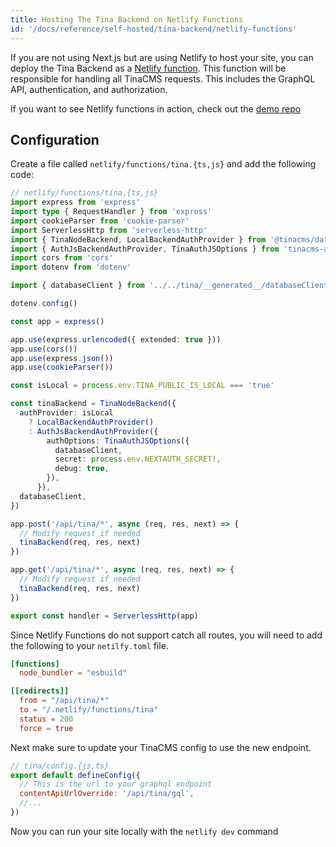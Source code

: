 ```yaml
---
title: Hosting The Tina Backend on Netlify Functions
id: '/docs/reference/self-hosted/tina-backend/netlify-functions'
---
```


If you are not using Next.js but are using Netlify to host your site, you can deploy the Tina Backend as a [Netlify function](https://www.netlify.com/platform/core/functions/). This function will be responsible for handling all TinaCMS requests. This includes the GraphQL API, authentication, and authorization.

If you want to see Netlify functions in action, check out the [demo repo](https://github.com/tinacms/tina-self-hosted-static-demo)

## Configuration

Create a file called `netlify/functions/tina.{ts,js}` and add the following code:

```ts
// netlify/functions/tina.{ts,js}
import express from 'express'
import type { RequestHandler } from 'express'
import cookieParser from 'cookie-parser'
import ServerlessHttp from 'serverless-http'
import { TinaNodeBackend, LocalBackendAuthProvider } from '@tinacms/datalayer'
import { AuthJsBackendAuthProvider, TinaAuthJSOptions } from 'tinacms-authjs'
import cors from 'cors'
import dotenv from 'dotenv'

import { databaseClient } from '../../tina/__generated__/databaseClient'

dotenv.config()

const app = express()

app.use(express.urlencoded({ extended: true }))
app.use(cors())
app.use(express.json())
app.use(cookieParser())

const isLocal = process.env.TINA_PUBLIC_IS_LOCAL === 'true'

const tinaBackend = TinaNodeBackend({
  authProvider: isLocal
    ? LocalBackendAuthProvider()
    : AuthJsBackendAuthProvider({
        authOptions: TinaAuthJSOptions({
          databaseClient,
          secret: process.env.NEXTAUTH_SECRET!,
          debug: true,
        }),
      }),
  databaseClient,
})

app.post('/api/tina/*', async (req, res, next) => {
  // Modify request if needed
  tinaBackend(req, res, next)
})

app.get('/api/tina/*', async (req, res, next) => {
  // Modify request if needed
  tinaBackend(req, res, next)
})

export const handler = ServerlessHttp(app)
```

Since Netlify Functions do not support catch all routes, you will need to add the following to your `netilfy.toml` file.

```toml
[functions]
  node_bundler = "esbuild"

[[redirects]]
  from = "/api/tina/*"
  to = "/.netlify/functions/tina"
  status = 200
  force = true
```

Next make sure to update your TinaCMS config to use the new endpoint.

```js
// tina/config.{js,ts}
export default defineConfig({
  // This is the url to your graphql endpoint
  contentApiUrlOverride: '/api/tina/gql',
  //...
})
```

Now you can run your site locally with the `netlify dev` command
